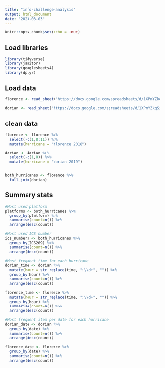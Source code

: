 ```yaml
---
title: "info-challenge-analysis"
output: html_document
date: "2023-03-03"
---
```


```r
knitr::opts_chunk$set(echo = TRUE)
```

## Load libraries

```r
library(tidyverse)
library(janitor)
library(googlesheets4)
library(dplyr)
```

## Load data
```r
florence <- read_sheet("https://docs.google.com/spreadsheets/d/1XPmYZkqSipp7rzIhznZGAKlixzHubownr7zJc2UItjg/edit#gid=1282257177", sheet= "Florence 2018")

dorian <- read_sheet("https://docs.google.com/spreadsheets/d/1XPmYZkqSipp7rzIhznZGAKlixzHubownr7zJc2UItjg/edit#gid=1282257177", sheet = "Dorian 2019")
```


## clean data
```r
florence <- florence %>%
  select(-c(1,8:11)) %>%
  mutate(hurricane = "florence 2018")

dorian <- dorian %>%
  select(-c(1,8)) %>%
  mutate(hurricane = "dorian 2019")


both_hurricanes <- florence %>%
  full_join(dorian)
```


## Summary stats
```r
#Most used platform
platforms <- both_hurricanes %>%
  group_by(platform) %>%
  summarise(count=n()) %>%
  arrange(desc(count))

#Most used ICS number
ics_numbers <- both_hurricanes %>%
  group_by(ICS209) %>%
  summarise(count=n()) %>%
  arrange(desc(count))

#Most frequent time for each hurricane
dorian_time <- dorian %>%
  mutate(hour = str_replace(time, ":\\d+", "")) %>%
  group_by(hour) %>%
  summarise(count=n()) %>%
  arrange(desc(count))

florence_time <- florence %>%
  mutate(hour = str_replace(time, ":\\d+", "")) %>%
  group_by(hour) %>%
  summarise(count=n()) %>%
  arrange(desc(count))

#Most frequent item per date for each hurricane
dorian_date <- dorian %>%
  group_by(date) %>%
  summarise(count=n()) %>%
  arrange(desc(count))

florence_date <- florence %>%
  group_by(date) %>%
  summarise(count=n()) %>%
  arrange(desc(count))

```



